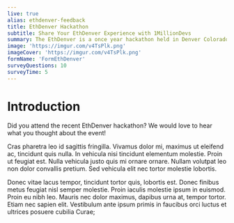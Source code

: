 ```yaml
---
live: true
alias: ethdenver-feedback
title: EthDenver Hackathon
subtitle: Share Your EthDenver Experience with 1MillionDevs
summary: The EthDenver is a once year hackathon held in Denver Colorado. Did you attend the recent EthDenver hackathon? We would love to hear what you thought about the event!
image: 'https://imgur.com/v4TsPlk.png'
imageCover: 'https://imgur.com/v4TsPlk.png'
formName: 'FormEthDenver'
surveyQuestions: 10
surveyTime: 5
---
```


# Introduction

Did you attend the recent EthDenver hackathon? We would love to hear what you thought about the event!

Cras pharetra leo id sagittis fringilla. Vivamus dolor mi, maximus ut eleifend ac, tincidunt quis nulla. In vehicula nisi tincidunt elementum molestie. Proin ut feugiat est. Nulla vehicula justo quis mi ornare ornare. Nullam volutpat leo non dolor convallis pretium. Sed vehicula elit nec tortor molestie lobortis.

Donec vitae lacus tempor, tincidunt tortor quis, lobortis est. Donec finibus metus feugiat nisl semper molestie. Proin iaculis molestie ipsum in euismod. Proin eu nibh leo. Mauris nec dolor maximus, dapibus urna at, tempor tortor. Etiam nec sapien elit. Vestibulum ante ipsum primis in faucibus orci luctus et ultrices posuere cubilia Curae;
